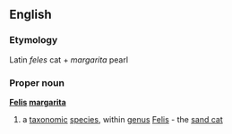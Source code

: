 ==English==
===Etymology===
Latin ''feles'' cat + ''margarita'' pearl
===Proper noun===
{{wikipedia}}
'''[[Felis]] [[margarita]]'''
#a [[taxonomic]] [[species]], within [[genus]] [[Felis]] - the [[sand cat]]
{{wikispecies}}
